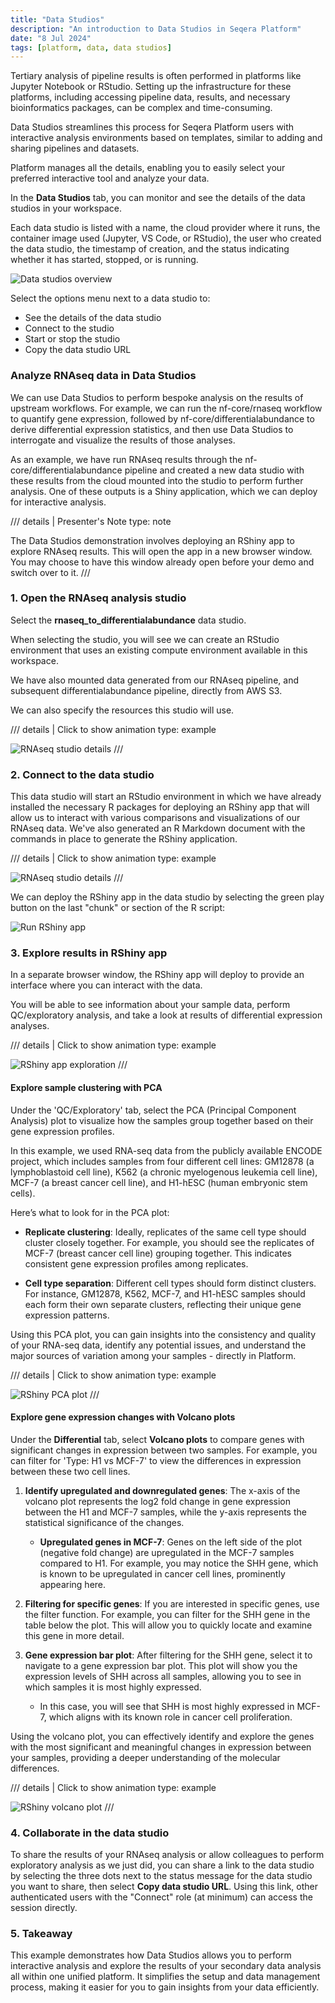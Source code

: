 ```yaml
---
title: "Data Studios"
description: "An introduction to Data Studios in Seqera Platform"
date: "8 Jul 2024"
tags: [platform, data, data studios]
---
```



Tertiary analysis of pipeline results is often performed in platforms like Jupyter Notebook or RStudio. Setting up the infrastructure for these platforms, including accessing pipeline data, results, and necessary bioinformatics packages, can be complex and time-consuming.

Data Studios streamlines this process for Seqera Platform users with interactive analysis environments based on templates, similar to adding and sharing pipelines and datasets.

Platform manages all the details, enabling you to easily select your preferred interactive tool and analyze your data.

In the **Data Studios** tab, you can monitor and see the details of the data studios in your workspace.

Each data studio is listed with a name, the cloud provider where it runs, the container image used (Jupyter, VS Code, or RStudio), the user who created the data studio, the timestamp of creation, and the status indicating whether it has started, stopped, or is running. 

![Data studios overview](./assets/data-studios-overview.png)

Select the options menu next to a data studio to:
- See the details of the data studio
- Connect to the studio
- Start or stop the studio
- Copy the data studio URL

### Analyze RNAseq data in Data Studios

We can use Data Studios to perform bespoke analysis on the results of upstream workflows. For example, we can run the nf-core/rnaseq workflow to quantify gene expression, followed by nf-core/differentialabundance to derive differential expression statistics, and then use Data Studios to interrogate and visualize the results of those analyses. 

As an example, we have run RNAseq results through the nf-core/differentialabundance pipeline and created a new data studio with these results from the cloud mounted into the studio to perform further analysis. One of these outputs is a Shiny application, which we can deploy for interactive analysis.


/// details | Presenter's Note
        type: note   

The Data Studios demonstration involves deploying an RShiny app to explore RNAseq results. This will open the app in a new browser window. You may choose to have this window already open before your demo and switch over to it.
///

### 1. Open the RNAseq analysis studio 
Select the **rnaseq_to_differentialabundance** data studio.

When selecting the studio, you will see we can create an RStudio environment that uses an existing compute environment available in this workspace. 

We have also mounted data generated from our RNAseq pipeline, and subsequent differentialabundance pipeline, directly from AWS S3. 

We can also specify the resources this studio will use. 

/// details | Click to show animation
    type: example

![RNAseq studio details](assets/rnaseq-diffab-studio-details.gif)
///

### 2. Connect to the data studio
This data studio will start an RStudio environment in which we have already installed the necessary R packages for deploying an RShiny app that will allow us to interact with various comparisons and visualizations of our RNAseq data. We've also generated an R Markdown document with the commands in place to generate the RShiny application.


/// details | Click to show animation
    type: example

![RNAseq studio details](assets/rnaseq-diffab-studio-details.gif)
///

We can deploy the RShiny app in the data studio by selecting the green play button on the last "chunk" or section of the R script:

![Run RShiny app](./assets/rnaseq-diffab-run-rshiny-app.png)


### 3. Explore results in RShiny app
In a separate browser window, the RShiny app will deploy to provide an interface where you can interact with the data.

You will be able to see information about your sample data, perform QC/exploratory analysis, and take a look at results of differential expression analyses.

/// details | Click to show animation
    type: example

![RShiny app exploration](assets/rnaseq-diffab-rshiny-app-explore.gif)
///

#### Explore sample clustering with PCA
Under the 'QC/Exploratory' tab, select the PCA (Principal Component Analysis) plot to visualize how the samples group together based on their gene expression profiles.

In this example, we used RNA-seq data from the publicly available ENCODE project, which includes samples from four different cell lines: GM12878 (a lymphoblastoid cell line), K562 (a chronic myelogenous leukemia cell line), MCF-7 (a breast cancer cell line), and H1-hESC (human embryonic stem cells).

Here’s what to look for in the PCA plot:

- **Replicate clustering**: Ideally, replicates of the same cell type should cluster closely together. For example, you should see the replicates of MCF-7 (breast cancer cell line) grouping together. This indicates consistent gene expression profiles among replicates.

- **Cell type separation**: Different cell types should form distinct clusters. For instance, GM12878, K562, MCF-7, and H1-hESC samples should each form their own separate clusters, reflecting their unique gene expression patterns.

Using this PCA plot, you can gain insights into the consistency and quality of your RNA-seq data, identify any potential issues, and understand the major sources of variation among your samples - directly in Platform.

/// details | Click to show animation
    type: example

![RShiny PCA plot](assets/rnaseq-diffab-rshiny-pca-plot.gif)
///

#### Explore gene expression changes with Volcano plots 
Under the **Differential** tab, select **Volcano plots** to compare genes with significant changes in expression between two samples. For example, you can filter for 'Type: H1 vs MCF-7' to view the differences in expression between these two cell lines.

1. **Identify upregulated and downregulated genes**: The x-axis of the volcano plot represents the log2 fold change in gene expression between the H1 and MCF-7 samples, while the y-axis represents the statistical significance of the changes.

    - **Upregulated genes in MCF-7**: Genes on the left side of the plot (negative fold change) are upregulated in the MCF-7 samples compared to H1. For example, you may notice the SHH gene, which is known to be upregulated in cancer cell lines, prominently appearing here.

2. **Filtering for specific genes**: If you are interested in specific genes, use the filter function. For example, you can filter for the SHH gene in the table below the plot. This will allow you to quickly locate and examine this gene in more detail.

3. **Gene expression bar plot**: After filtering for the SHH gene, select it to navigate to a gene expression bar plot. This plot will show you the expression levels of SHH across all samples, allowing you to see in which samples it is most highly expressed.

    - In this case, you will see that SHH is most highly expressed in MCF-7, which aligns with its known role in cancer cell proliferation.

Using the volcano plot, you can effectively identify and explore the genes with the most significant and meaningful changes in expression between your samples, providing a deeper understanding of the molecular differences.

/// details | Click to show animation
    type: example

![RShiny volcano plot](assets/rnaseq-diffab-rshiny-volcano-plot.gif)
///

### 4. Collaborate in the data studio
To share the results of your RNAseq analysis or allow colleagues to perform exploratory analysis as we just did, you can share a link to the data studio by selecting the three dots next to the status message for the data studio you want to share, then select **Copy data studio URL**. Using this link, other authenticated users with the "Connect" role (at minimum) can access the session directly.

### 5. Takeaway
This example demonstrates how Data Studios allows you to perform interactive analysis and explore the results of your secondary data analysis all within one unified platform. It simplifies the setup and data management process, making it easier for you to gain insights from your data efficiently.
